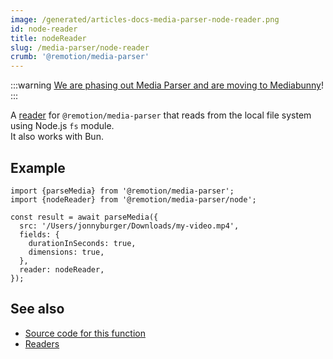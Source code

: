 ```yaml
---
image: /generated/articles-docs-media-parser-node-reader.png
id: node-reader
title: nodeReader
slug: /media-parser/node-reader
crumb: '@remotion/media-parser'
---
```


:::warning
[We are phasing out Media Parser and are moving to Mediabunny](/blog/mediabunny)!
:::

A [reader](/docs/media-parser/readers) for `@remotion/media-parser` that reads from the local file system using Node.js `fs` module.  
It also works with Bun.

## Example

```tsx twoslash title="Reading a local file"
import {parseMedia} from '@remotion/media-parser';
import {nodeReader} from '@remotion/media-parser/node';

const result = await parseMedia({
  src: '/Users/jonnyburger/Downloads/my-video.mp4',
  fields: {
    durationInSeconds: true,
    dimensions: true,
  },
  reader: nodeReader,
});
```

## See also

- [Source code for this function](https://github.com/remotion-dev/remotion/blob/main/packages/media-parser/src/node.ts)
- [Readers](/docs/media-parser/readers)
